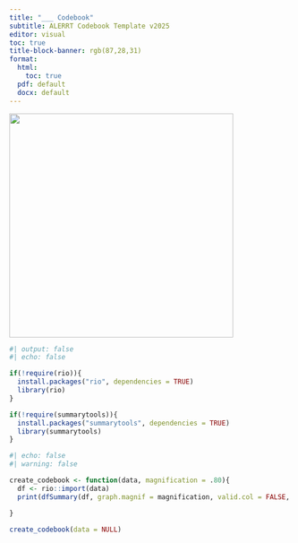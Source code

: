 ```yaml
---
title: "___ Codebook"
subtitle: ALERRT Codebook Template v2025
editor: visual
toc: true
title-block-banner: rgb(87,28,31)
format: 
  html:
    toc: true
  pdf: default
  docx: default
---
```


![](ALERRT%20Center%20Badge_Logo%20PNG.png){fig-align="center" width="400"}

```r
#| output: false
#| echo: false

if(!require(rio)){
  install.packages("rio", dependencies = TRUE)
  library(rio)
}

if(!require(summarytools)){
  install.packages("summarytools", dependencies = TRUE)
  library(summarytools)
}
```

```r
#| echo: false
#| warning: false

create_codebook <- function(data, magnification = .80){
  df <- rio::import(data) 
  print(dfSummary(df, graph.magnif = magnification, valid.col = FALSE, na.col = FALSE, labels.col = TRUE), method = 'render')

}

create_codebook(data = NULL)
```
